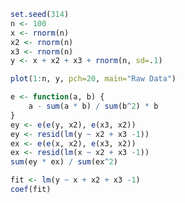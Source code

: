 ```r
set.seed(314)
n <- 100
x <- rnorm(n)
x2 <- rnorm(n)
x3 <- rnorm(n)
y <- x + x2 + x3 + rnorm(n, sd=.1)

plot(1:n, y, pch=20, main="Raw Data")
```

```r
e <- function(a, b) {
    a - sum(a * b) / sum(b^2) * b
}
ey <- e(e(y, x2), e(x3, x2))
ey <- resid(lm(y ~ x2 + x3 -1))
ex <- e(e(x, x2), e(x3, x2))
ex <- resid(lm(x ~ x2 + x3 -1))
sum(ey * ex) / sum(ex^2)

fit <- lm(y ~ x + x2 + x3 -1)
coef(fit)
```